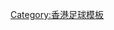 {{Navbox
|name = 2015–16年香港足球
|title = 2015–16年香港足球
|state = {{{state|autocollapse}}}
|listclass = hlist

| above = {{align|left| « {{smaller|[[Template:2014–15年香港足球|2014–15]]}} }} {{align|right|{{smaller|[[Template:2016–17年香港足球|2016–17]]}} » }}

| group1 = 本土聯賽
| list1 =
  {{Navbox subgroup
  | group1 = 男子
  | list1  = 
* [[2015－16年度香港超級聯賽|超級聯賽]]（<small>[[2015–16年香港超級聯賽季後附加賽|季後附加賽]]；[[2015–16年香港預備組足球聯賽|預備組聯賽]]</small>）
* [[2015–16年香港甲組聯賽|甲組聯賽]]
* [[2015–16年香港乙組聯賽|乙組聯賽]]
* [[2015–16年香港丙組聯賽|丙組聯賽]]

  | group2 = 女子
  | list2  = 
* [[2015–16年香港女子足球聯賽|女子]]

  | group3 = 青少年
  | list3  =
* 青少年聯賽（[[2015–16年香港青少年U13聯賽|U13]]、[[2015–16年香港青少年U14聯賽|U14]]、[[2015–16年香港青少年U15聯賽|U15]]、[[2015–16年香港青少年U16聯賽|U16]]、[[2015–16年香港青少年U17聯賽|U17]]、[[2015–16年香港青少年U18聯賽|U18]]）
  }}
| group2 = 本土盃賽
| list2  =
  {{Navbox subgroup
  | group1 = 男子
  | list1  = 
* [[香港社區盃|社區盃]]
* [[2015–16年香港高級組銀牌|高級組銀牌]]
* [[2015–16年香港菁英盃|菁英盃]]
* [[2015–16年香港聯賽盃|聯賽盃]]
* [[2015–16年香港足總盃|足總盃]]
* [[2015–16年香港足總盃初級組|足總盃初級組]]

  | group2 = 女子
  | list2  = 
* [[2015–16年香港女子聯賽足總盃|足總盃]]
  }}

| group3 = 亞洲賽事
| list3  =
* [[2015年亞洲足協盃]]
* [[2016年亞足聯冠軍聯賽]]<small>（[[2016年亞足聯冠軍聯賽外圍賽|外圍賽]]）</small>
* [[2016年亞洲足協盃]]

| group4 = 代表隊賽事
| list4  =
  {{Navbox|child
  | group1 = [[香港足球代表隊|男子]]
  | list1  = 
* [[第38屆省港盃|省港盃]]
  | group2 = 女子
  | list2  = [[第1屆女子省港盃|省港盃]]
  }}

| group6 = 其他賽事
| list6  =

* [[2016年賀歲盃足球賽|賀歲盃]]

}}
<noinclude>
[[Category:香港足球模板]]
</noinclude>